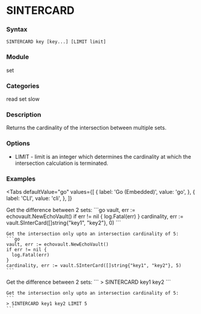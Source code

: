 
# SINTERCARD

### Syntax
```
SINTERCARD key [key...] [LIMIT limit]
```

### Module
<span className="acl-category">set</span>

### Categories 
<span className="acl-category">read</span>
<span className="acl-category">set</span>
<span className="acl-category">slow</span>

### Description 
Returns the cardinality of the intersection between multiple sets.

### Options 
- LIMIT - limit is an integer which determines the cardinality at which the intersection calculation
is terminated.

### Examples

<Tabs
  defaultValue="go"
  values={[
    { label: 'Go (Embedded)', value: 'go', },
    { label: 'CLI', value: 'cli', },
  ]}
>
  <TabItem value="go">
    Get the difference between 2 sets:
    ```go
    vault, err := echovault.NewEchoVault()
    if err != nil {
      log.Fatal(err)
    }
    cardinality, err := vault.SInterCard([]string{"key1", "key2"}, 0)
    ```

    Get the intersection only upto an intersection cardinality of 5:
    ```go
    vault, err := echovault.NewEchoVault()
    if err != nil {
      log.Fatal(err)
    }
    cardinality, err := vault.SInterCard([]string{"key1", "key2"}, 5)
    ```
  </TabItem>
  <TabItem value="cli">
    Get the difference between 2 sets:
    ```
    > SINTERCARD key1 key2
    ```

    Get the intersection only upto an intersection cardinality of 5:
    ```
    > SINTERCARD key1 key2 LIMIT 5
    ```
  </TabItem>
</Tabs>
